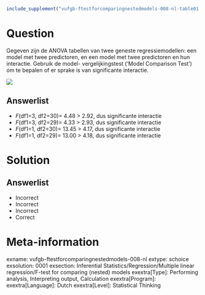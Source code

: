 ```{r, echo = FALSE, results = "hide"}
include_supplement("vufgb-ftestforcomparingnestedmodels-008-nl-table01.jpg", recursive = TRUE)
```

Question
========

Gegeven zijn de ANOVA tabellen van twee geneste regressiemodellen: een model met twee predictoren, en een model met twee predictoren en hun interactie. Gebruik de model- vergelijkingstest (‘Model Comparison Test’) om te bepalen of er sprake is van significante interactie.

![](vufgb-ftestforcomparingnestedmodels-008-nl-table01.jpg)
  
Answerlist
----------
* *F*(df1=3, df2=30)= 4.48 > 2.92, dus significante interactie
* *F*(df1=3, df2=29)= 4.33 > 2.93, dus significante interactie
* *F*(df1=1, df2=30)= 13.45 > 4.17, dus significante interactie
* *F*(df1=1, df2=29)= 13.00 > 4.18, dus significante interactie


Solution
========

Answerlist
----------
* Incorrect
* Incorrect
* Incorrect
* Correct

Meta-information
================
exname: vufgb-ftestforcomparingnestedmodels-008-nl
extype: schoice
exsolution: 0001
exsection: Inferential Statistics/Regression/Multiple linear regression/F-test for comparing (nested) models
exextra[Type]: Performing analysis, Interpreting output, Calculation
exextra[Program]: 
exextra[Language]: Dutch
exextra[Level]: Statistical Thinking